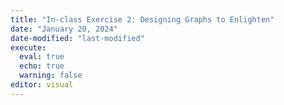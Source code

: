 ```yaml
---
title: "In-class Exercise 2: Designing Graphs to Enlighten"
date: "January 20, 2024"
date-modified: "last-modified"
execute: 
  eval: true
  echo: true
  warning: false
editor: visual
---
```



